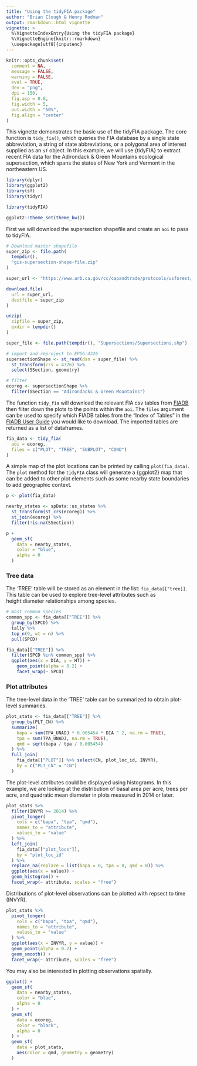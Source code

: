 ```yaml
---
title: "Using the tidyFIA package"
author: "Brian Clough & Henry Rodman"
output: rmarkdown::html_vignette
vignette: >
  %\VignetteIndexEntry{Using the tidyFIA package}
  %\VignetteEngine{knitr::rmarkdown}
  \usepackage[utf8]{inputenc}
---
```


```r
knitr::opts_chunk$set(
  comment = NA,
  message = FALSE,
  warning = FALSE,
  eval = TRUE,
  dev = "png",
  dpi = 150,
  fig.asp = 0.8,
  fig.width = 5,
  out.width = "60%",
  fig.align = "center"
)
```

This vignette demonstrates the basic use of the tidyFIA package. The core function is `tidy_fia()`, which queries the FIA database by a single state abbreviation, a string of state abbreviations, or a polygonal area of interest supplied as an `sf` object. In this example, we will use {tidyFIA} to extract recent FIA data for the Adirondack & Green Mountains ecological supersection, which spans the states of New York and Vermont in the northeastern US.

```r
library(dplyr)
library(ggplot2)
library(sf)
library(tidyr)

library(tidyFIA)

ggplot2::theme_set(theme_bw())
```

First we will download the supersection shapefile and create an `aoi` to pass to tidyFIA.

```r

# Download master shapefile
super_zip <- file.path(
  tempdir(),
  "gis-supersection-shape-file.zip"
)

super_url <- "https://www.arb.ca.gov/cc/capandtrade/protocols/usforest/2014/supersectionshapefiles/gis-supersection-shape-file.zip"

download.file(
  url = super_url,
  destfile = super_zip
)

unzip(
  zipfile = super_zip,
  exdir = tempdir()
)

super_file <- file.path(tempdir(), "Supersections/Supersections.shp")

# import and reproject to EPSG:4326
supersectionShape <- st_read(dsn = super_file) %>%
  st_transform(crs = 4326) %>%
  select(SSection, geometry)

# filter
ecoreg <- supersectionShape %>%
  filter(SSection == "Adirondacks & Green Mountains")

```

The function `tidy_fia` will download the relevant FIA csv tables from [FIADB](https://apps.fs.usda.gov/fia/datamart/CSV/datamart_csv.html) then filter down the plots to the points within the `aoi`. The `files` argument can be used to specify which FIADB tables from the "Index of Tables" in the [FIADB User Guide](https://www.fia.fs.fed.us/library/database-documentation/current/ver80/FIADB%20User%20Guide%20P2_8-0.pdf) you would like to download. The imported tables are returned as a list of dataframes.

```r
fia_data <- tidy_fia(
  aoi = ecoreg,
  files = c("PLOT", "TREE", "SUBPLOT", "COND")
)
```

A simple map of the plot locations can be printed by calling `plot(fia_data)`. The `plot` method for the `tidyFIA` class will generate a {ggplot2} map that can be added to other plot elements such as some nearby state boundaries to add geographic context.

```r
p <- plot(fia_data)

nearby_states <- spData::us_states %>%
  st_transform(st_crs(ecoreg)) %>%
  st_join(ecoreg) %>%
  filter(!is.na(SSection))

p +
  geom_sf(
    data = nearby_states,
    color = "blue",
    alpha = 0
  )

```

### Tree data
The 'TREE' table will be stored as an element in the list: `fia_data[["tree]]`. This table can be used to explore tree-level attributes such as height:diameter relationships among species.
```r
# most common species
common_spp <- fia_data[["TREE"]] %>%
  group_by(SPCD) %>%
  tally %>%
  top_n(9, wt = n) %>%
  pull(SPCD)

fia_data[["TREE"]] %>%
  filter(SPCD %in% common_spp) %>%
  ggplot(aes(x = DIA, y = HT)) +
    geom_point(alpha = 0.2) +
    facet_wrap(~ SPCD)

```

### Plot attributes
The tree-level data in the 'TREE' table can be summarized to obtain plot-level summaries.
```r
plot_stats <- fia_data[["TREE"]] %>%
  group_by(PLT_CN) %>%
  summarize(
    bapa = sum(TPA_UNADJ * 0.005454 * DIA ^ 2, na.rm = TRUE),
    tpa = sum(TPA_UNADJ, na.rm = TRUE),
    qmd = sqrt(bapa / tpa / 0.005454)
  ) %>%
  full_join(
    fia_data[["PLOT"]] %>% select(CN, plot_loc_id, INVYR),
    by = c("PLT_CN" = "CN")
  )
```

The plot-level attributes could be displayed using histograms. In this example, we are looking at the distribution of basal area per acre, trees per acre, and quadratic mean diameter in plots measured in 2014 or later.

```r
plot_stats %>%
  filter(INVYR >= 2014) %>%
  pivot_longer(
    cols = c("bapa", "tpa", "qmd"),
    names_to = "attribute",
    values_to = "value"
  ) %>%
  left_join(
    fia_data[["plot_locs"]],
    by = "plot_loc_id"
  ) %>%
  replace_na(replace = list(bapa = 0, tpa = 0, qmd = 0)) %>%
  ggplot(aes(x = value)) +
  geom_histogram() +
  facet_wrap(~ attribute, scales = "free")

```

Distributions of plot-level observations can be plotted with repsect to time (INVYR).

```r
plot_stats %>%
  pivot_longer(
    cols = c("bapa", "tpa", "qmd"),
    names_to = "attribute",
    values_to = "value"
  ) %>%
  ggplot(aes(x = INVYR, y = value)) +
  geom_point(alpha = 0.2) +
  geom_smooth() +
  facet_wrap(~ attribute, scales = "free")

```

You may also be interested in plotting observations spatially.
```r
ggplot() +
  geom_sf(
    data = nearby_states,
    color = "blue",
    alpha = 0
  ) +
  geom_sf(
    data = ecoreg,
    color = "black",
    alpha = 0
  ) +
  geom_sf(
    data = plot_stats,
    aes(color = qmd, geometry = geometry)
  )
```
